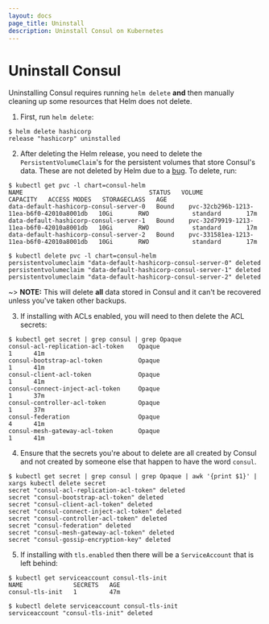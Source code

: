 ```yaml
---
layout: docs
page_title: Uninstall
description: Uninstall Consul on Kubernetes
---
```


# Uninstall Consul

Uninstalling Consul requires running `helm delete` **and** then manually cleaning
up some resources that Helm does not delete.

  1. First, run `helm delete`:

  ```shell-session
  $ helm delete hashicorp
  release "hashicorp" uninstalled
  ```

  2. After deleting the Helm release, you need to delete the `PersistentVolumeClaim`'s
  for the persistent volumes that store Consul's data. These are not deleted by Helm due to a [bug](https://github.com/helm/helm/issues/5156).
  To delete, run:

  ```shell-session
  $ kubectl get pvc -l chart=consul-helm
  NAME                                   STATUS   VOLUME                                     CAPACITY   ACCESS MODES   STORAGECLASS   AGE
  data-default-hashicorp-consul-server-0   Bound    pvc-32cb296b-1213-11ea-b6f0-42010a8001db   10Gi       RWO            standard       17m
  data-default-hashicorp-consul-server-1   Bound    pvc-32d79919-1213-11ea-b6f0-42010a8001db   10Gi       RWO            standard       17m
  data-default-hashicorp-consul-server-2   Bound    pvc-331581ea-1213-11ea-b6f0-42010a8001db   10Gi       RWO            standard       17m

  $ kubectl delete pvc -l chart=consul-helm
  persistentvolumeclaim "data-default-hashicorp-consul-server-0" deleted
  persistentvolumeclaim "data-default-hashicorp-consul-server-1" deleted
  persistentvolumeclaim "data-default-hashicorp-consul-server-2" deleted
  ```

~> **NOTE:** This will delete **all** data stored in Consul and it can't be
   recovered unless you've taken other backups.

  3. If installing with ACLs enabled, you will need to then delete the ACL secrets:

  ```shell-session
  $ kubectl get secret | grep consul | grep Opaque
  consul-acl-replication-acl-token    Opaque                                1      41m
  consul-bootstrap-acl-token          Opaque                                1      41m
  consul-client-acl-token             Opaque                                1      41m
  consul-connect-inject-acl-token     Opaque                                1      37m
  consul-controller-acl-token         Opaque                                1      37m
  consul-federation                   Opaque                                4      41m
  consul-mesh-gateway-acl-token       Opaque                                1      41m
  ```

  4. Ensure that the secrets you're about to delete are all created by Consul and not 
  created by someone else that happen to have the word `consul`.

  ```shell-session
  $ kubectl get secret | grep consul | grep Opaque | awk '{print $1}' | xargs kubectl delete secret
  secret "consul-acl-replication-acl-token" deleted
  secret "consul-bootstrap-acl-token" deleted
  secret "consul-client-acl-token" deleted
  secret "consul-connect-inject-acl-token" deleted
  secret "consul-controller-acl-token" deleted
  secret "consul-federation" deleted
  secret "consul-mesh-gateway-acl-token" deleted
  secret "consul-gossip-encryption-key" deleted
  ```

  5. If installing with `tls.enabled` then there will be a `ServiceAccount` that is left behind:

  ```shell-session
  $ kubectl get serviceaccount consul-tls-init
  NAME              SECRETS   AGE
  consul-tls-init   1         47m
  ```

  ```shell-session
  $ kubectl delete serviceaccount consul-tls-init
  serviceaccount "consul-tls-init" deleted
  ```
